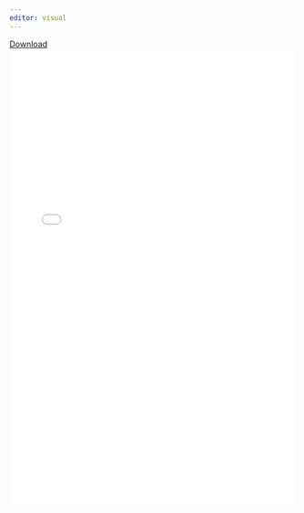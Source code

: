 ```yaml
---
editor: visual
---
```


```{=html}
<a href="Nish_120824_CV.pdf" download>Download</a>
```
```{=html}
<!DOCTYPE html>
<html>
  
<head>
    <title>PDF in HTML</title>
</head>
  
<body>
    <left>
        <embed src="Nish_120824_CV.pdf"
        width="100%" 
                height="800">
    </left>
</body>
</html>
```
